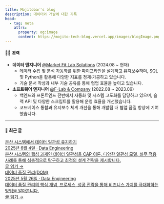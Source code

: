 ```yaml
---
title: Mojitobar's blog
description: 데이터와 개발에 대한 기록
head:
  - tag: meta
    attrs:
      property: og:image
      content: https://mojito-tech-blog.vercel.app/images/blogImage.png
---
```



#### 👨‍💻 경력

- **데이터 엔지니어** [@Market Fit Lab Solutions](https://www.mfitlab.com/solutions) (2024.08 ~ 현재)
  - 데이터 수집 및 분석 자동화를 위한 파이프라인을 설계하고 유지보수하며, SQL 및 Python을 활용해 다양한 지표를 정제·가공하고 있습니다.
  - 기술 문서 작성과 내부 기술 공유를 통해 협업 효율을 높이고 있습니다.
- **소프트웨어 엔지니어** [@F-Lab & Company](https://f-lab.kr/) (2022.08 ~ 2023.09)
  - 백엔드와 프론트엔드 전반에서 자동화 및 시스템 고도화를 담당하고 있으며, 슬랙 API 및 다양한 스크립트를 활용해 운영 효율을 개선했습니다.
  - 코드베이스 통합과 유지보수 체계 개선을 통해 개발팀 내 협업 품질 향상에 기여했습니다.
---

#### 📄 최근 글

<div className="recent-posts">
  <a className="recent-post" href="/de-wiki/distributed_systems/">
    <div className="recent-post-content">
      <div className="recent-post-title">분산 시스템에서 데이터 일관성 유지하기</div>
      <div className="recent-post-meta">2025년 6월 4일 · Data Engineering</div>
      <div className="recent-post-desc">
        분산 시스템의 핵심 과제인 데이터 일관성을 CAP 이론, 다양한 일관성 모델, 실무 적용 사례를 통해 심층적으로 탐구하고 최적의 설계 전략을 제시합니다.
      </div>
      <div className="recent-post-action">글 읽기 →</div>
    </div>
  </a>
  <a className="recent-post" href="/de-wiki/dqm/">
    <div className="recent-post-content">
      <div className="recent-post-title">데이터 품질 관리(DQM)</div>
      <div className="recent-post-meta">2025년 5월 26일 · Data Engineering</div>
      <div className="recent-post-desc">
        데이터 품질 관리의 핵심 개념, 프로세스, 성공 전략을 통해 비즈니스 가치를 극대화하는 방법을 알아봅니다.
      </div>
      <div className="recent-post-action">글 읽기 →</div>
    </div>
  </a>
</div>

